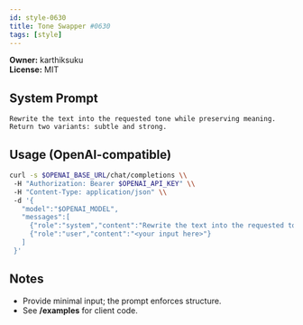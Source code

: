 ```yaml
---
id: style-0630
title: Tone Swapper #0630
tags: [style]
---
```


**Owner:** karthiksuku  
**License:** MIT

## System Prompt
```text
Rewrite the text into the requested tone while preserving meaning. Return two variants: subtle and strong.
```

## Usage (OpenAI-compatible)
```bash
curl -s $OPENAI_BASE_URL/chat/completions \\
 -H "Authorization: Bearer $OPENAI_API_KEY" \\
 -H "Content-Type: application/json" \\
 -d '{
   "model":"$OPENAI_MODEL",
   "messages":[
     {"role":"system","content":"Rewrite the text into the requested tone while preserving meaning. Return two variants: subtle and strong."},
     {"role":"user","content":"<your input here>"}
   ]
 }'
```

## Notes
- Provide minimal input; the prompt enforces structure.
- See **/examples** for client code.
